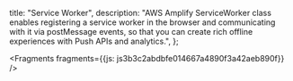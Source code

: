  title: "Service Worker",
  description: "AWS Amplify ServiceWorker class enables registering a service worker in the browser and communicating with it via postMessage events, so that you can create rich offline experiences with Push APIs and analytics.",
};






<Fragments fragments={{js: js3b3c2abdbfe014667a4890f3a42aeb890f}} />